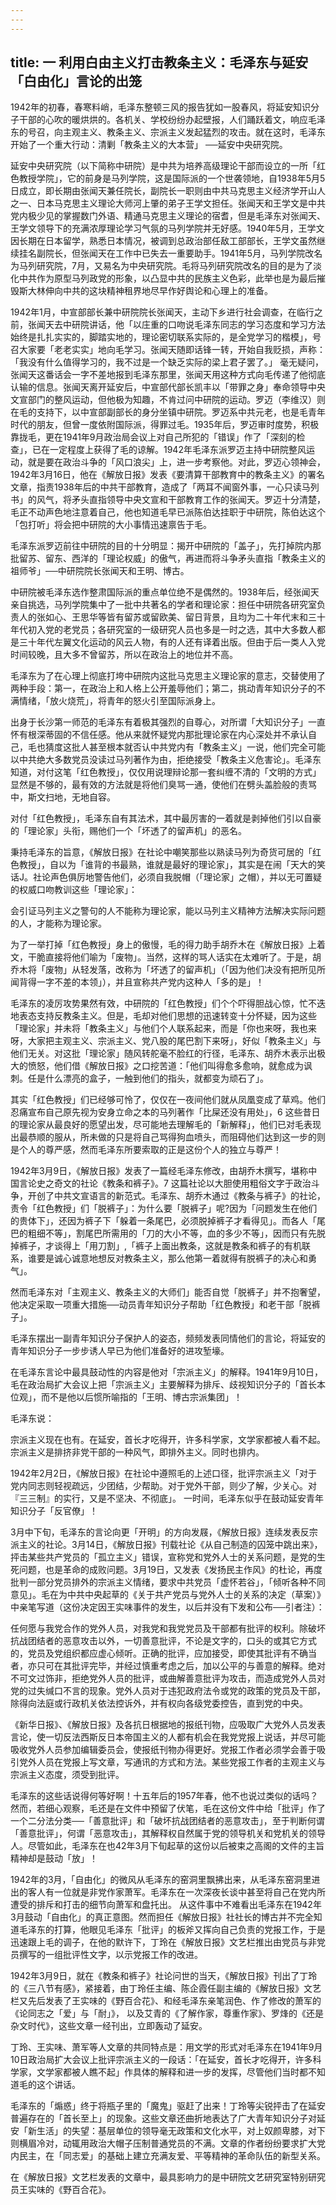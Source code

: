 ```yaml
---
---
---
```

title: 一  利用白由主义打击教条主义：毛泽东与延安「白由化」言论的出笼
---

1942年的初春，春寒料峭，毛泽东整顿三风的报告犹如一股春风，将延安知识分子干部的心吹的暖烘烘的。各机关、学校纷纷办起壁报，人们踊跃着文，响应毛泽东的号召，向主观主义、教条主义、宗派主义发起猛烈的攻击。就在这时，毛泽东开始了一个重大行动：清剿「教条主义的大本营」 ──延安中央研究院。

延安中央研究院（以下简称中研院）是中共为培养高级理论干部而设立的一所「红色教授学院」，它的前身是马列学院，这是国际派的一个世袭领地，自1938年5月5日成立，即长期由张闻天兼任院长，副院长一职则由中共马克思主义经济学开山人之一、日本马克思主义理论大师河上肇的弟子王学文担任。张闻天和王学文是中共党内极少见的掌握数门外语、精通马克思主义理论的宿耆，但是毛泽东对张闻天、王学文领导下的充满浓厚理论学习气氛的马列学院并无好感。1940年5月，王学文因长期在日本留学，熟悉日本情况，被调到总政治部任敌工部部长，王学文虽然继续挂名副院长，但张闻天在工作中已失去一重要助手。1941年5月，马列学院改名为马列研究院，7月，又易名为中央研究院。毛将马列研究院改名的目的是为了淡化中共作为原型马列政党的形象，以凸显中共的民族主义色彩，此举也是为最后摧毁斯大林伸向中共的这块精神租界地尽早作好舆论和心理上的准备。

1942年1月，中宣部部长兼中研院院长张闻天，主动下乡进行社会调查，在临行之前，张闻天去中研院讲话，他「以庄重的口吻说毛泽东同志的学习态度和学习方法始终是扎扎实实的，脚踏实地的，理论密切联系实际的，是全党学习的楷模」，号召大家要「老老实实」地向毛学习。张闻天随即话锋一转，开始自我贬损，声称：「我没有什么值得学习的，我不过是一个缺乏实际的梁上君子罢了。」  毫无疑问，张闻天这番话会一字不差地报到毛泽东那里，张闻天用这种方式向毛传递了他彻底认输的信息。张闻天离开延安后，中宣部代部长凯丰以「带罪之身」奉命领导中央文宣部门的整风运动，但他极为知趣，不肯过问中研院的运动。罗迈（李维汉）则在毛的支持下，以中宣部副部长的身分坐镇中研院。罗迈系中共元老，也是毛青年时代的朋友，但曾一度依附国际派，得罪过毛。1935年后，罗迈审时度势，积极靠拢毛，更在1941年9月政治局会议上对自己所犯的「错误」作了「深刻的检查」，已在一定程度上获得了毛的谅解。1942年毛泽东派罗迈主持中研院整风运动，就是要在政治斗争的「风口浪尖」上，进一步考察他。对此，罗迈心领神会，1942年3月16日，他在《解放日报》发表《要清算干部教育中的教条主义》的署名文章，指责1938年后的中共干部教育，造成了「两耳不闻窗外事，一心只读马列书」的风气，将矛头直指领导中央文宣和干部教育工作的张闻天。罗迈十分清楚，毛正不动声色地注意着自己，他也知道毛早已派陈伯达挂职于中研院，陈伯达这个「包打听」将会把中研院的大小事情迅速禀告于毛。

毛泽东派罗迈前往中研院的目的十分明显：揭开中研院的「盖子」，先打掉院内那批留苏、留东、西洋的「理论权威」的傲气，再进而将斗争矛头直指「教条主义的祖师爷」──中研院院长张闻天和王明、博古。

中研院被毛泽东选作整肃国际派的重点单位绝不是偶然的。1938年后，经张闻天亲自挑选，马列学院集中了一批中共著名的学者和理论家：担任中研院各研究室负责人的张如心、王思华等皆有留苏或留欧美、留日背景，且均为二十年代末和三十年代初入党的老党员；各研究室的一级研究人员也多是一时之选，其中大多数人都是三十年代左翼文化运动的风云人物，有的人还有译着出版。但由于后一类人入党时间较晚，且大多不曾留苏，所以在政治上的地位并不高。

毛泽东为了在心理上彻底打垮中研院内这批马克思主义理论家的意志，交替使用了两种手段：第一，在政治上和人格上公开羞辱他们；第二，挑动青年知识分子的不满情绪，「放火烧荒」，将青年的怒火引至国际派身上。

出身于长沙第一师范的毛泽东有着极其强烈的自尊心，对所谓「大知识分子」一直怀有根深蒂固的不信任感。他从来就怀疑党内那批理论家在内心深处并不承认自己，毛也猜度这批人甚至根本就否认中共党内有「教条主义」一说，他们完全可能以中共绝大多数党员没读过马列著作为由，拒绝接受「教条主义危害论」。毛泽东知道，对付这笔「红色教授」，仅仅用说理辩论那一套纠缠不清的「文明的方式」显然是不够的，最有效的方法就是将他们臭骂一通，使他们在劈头盖脸般的责骂中，斯文扫地，无地自容。

对付「红色教授」，毛泽东自有其法术，其中最厉害的一着就是剥掉他们引以自豪的「理论家」头衔，赐他们一个「坏透了的留声机」的恶名。

秉持毛泽东的旨意，《解放日报》在社论中嘲笑那些以熟读马列为奇货可居的「红色教授」，自以为「谁背的书最熟，谁就是最好的理论家」，其实是在闹「天大的笑话J。社论声色俱厉地警告他们，必须自我脱帽（「理论家」之帽），并以无可置疑的权威口吻教训这些「理论家」：

会引证马列主义之警句的人不能称为理论家，能以马列主义精神方法解决实际问题的人，才能称为理论家。  

为了一举打掉「红色教授」身上的傲慢，毛的得力助手胡乔木在《解放日报》上着文，干脆直接将他们喻为「废物」。当然，这样的骂人话实在太难听了。于是，胡乔木将「废物」从轻发落，改称为「坏透了的留声机」（「因为他们决没有把所见所闻背得一字不差的本领」），并且宣称共产党内这种人「多的是」！ 

毛泽东的凌厉攻势果然有效，中研院的「红色教授」们个个吓得胆战心惊，忙不迭地表态支持反教条主义。但是，毛却对他们思想的迅速转变十分怀疑，因为这些「理论家」并未将「教条主义」与他们个人联系起来，而是「你也来呀，我也来呀，大家把主观主义、宗派主义、党八股的尾巴割下来呀」，好似「教条主义」与他们无关。对这批「理论家」随风转舵毫不脸红的行径，毛泽东、胡乔木表示出极大的愤怒，他们借《解放日报》之口挖苦道：「他们叫得愈多愈响，就愈成为讽刺。任是什么漂亮的盒子，一触到他们的指头，就都变为顽石了」。   

其实「红色教授」们已经够可怜了，仅仅在一夜间他们就从凤凰变成了草鸡。他们忍痛宣布自己原先视为安身立命之本的马列著作「比屎还没有用处」，6    这些昔日的理论家从最良好的愿望出发，尽可能地去理解毛的「新解释」，他们已对毛表现出最恭顺的服从，所未做的只是将自己骂得狗血喷头，而阻碍他们达到这一步的则是个人的尊严感，然而毛泽东所要索取的正是这份个人的独立与尊严！

1942年3月9日，《解放日报》发表了一篇经毛泽东修改，由胡乔木撰写，堪称中国言论史之奇文的社论《教条和裤子》。7    这篇社论以大胆使用粗俗文字于政治斗争，开创了中共文宣语言的新范式。毛泽东、胡乔木通过《教条与裤子》的社论，责令「红色教授」们「脱裤子」：为什么要「脱裤子」呢?因为「问题发生在他们的贵体下」，还因为裤子下「躲着一条尾巴，必须脱掉裤子才看得见」。而各人「尾巴的粗细不等」，割尾巴所需用的「刀的大小不等，血的多少不等」，因而只有先脱掉裤子，才谈得上「用刀割」,「裤子上面出教条，这就是教条和裤子的有机联系，谁要是诚心诚意地想反对教条主义，那么他第一着就得有脱裤子的决心和勇气」。   

然而毛泽东对「主观主义、教条主义的大师们」能否自觉「脱裤子」并不抱奢望，他决定采取一项重大措施──动员青年知识分子帮助「红色教授」和老干部「脱裤子」。

毛泽东摆出一副青年知识分子保护人的姿态，频频发表同情他们的言论，将延安的青年知识分子一步步诱人早已为他们准备好的进攻堑壕。

在毛泽东言论中最具鼓动性的内容是他对「宗派主义」的解释。1941年9月10日，毛在政治局扩大会议上把「宗派主义」主要解释为排斥、歧视知识分子的「首长本位观」，而不是他以后惯所喻指的「王明、博古宗派集团」！

毛泽东说：

宗派主义现在也有。在延安，首长才吃得开，许多科学家，文学家都被人看不起。宗派主义是排挤非党干部的一种风气，即排外主义。同时也排内。  

1942年2月2日，《解放日报》在社论中遵照毛的上述口径，批评宗派主义「对于党内同志则轻视疏远，少团结，少帮助。对于党外干部，则少了解，少关心。对『三三制』的实行，又是不坚决、不彻底」。  一时间，毛泽东似乎在鼓动延安青年知识分子「反官僚」！

3月中下旬，毛泽东的言论向更「开明」的方向发屐，《解放日报》连续发表反宗派主义的社论。3月14日，《解放日报》刊载社论《从自己制造的囚笼中跳出来》，抨击某些共产党员的「孤立主义」错误，宣称党和党外人士的关系问题，是党的生死问题，也是革命的成败问题。3月19日，又发表《发扬民主作风》的杜论，再度批判一部分党员排外的宗派主义情绪，要求中共党员「虚怀若谷」，「倾听各种不同意见」。毛在为中共中央起草的《关于共产党员与党外人士的关系的决定（草案）》中亲笔写道（这份决定因王实味事件的发生，以后并没有下发和公布──引者注）：

任何愿与我党合作的党外人员，对我党和我党党员及干部都有批评的权利。除破坏抗战团结者的恶意攻击以外，一切善意批评，不论是文字的，口头的或其它方式的，党员及党组织都应虚心倾听。正确的批评，应加接受，即使其批评有不确当者，亦只可在其批评完毕，并经过慎重考虑之后，加以公平的与善意的解释。绝对不可文过饰非，拒绝党外人员的批评，或曲解善意批评为攻击，而造成党外人员对党的过失缄口不言的现象。党外人员对于违犯政府法令或党的政策的党员及干部，除得向法庭或行政机关依法控诉外，并有权向各级党委控告，直到党的中央。

《新华日报》、《解放日报》及各抗日根据地的报纸刊物，应吸取广大党外人员发表言论，使一切反法西斯反日本帝国主义的人都有机会在我党党报上说话，并尽可能吸收党外人员参加编辑委员会，使报纸刊物办得更好。党报工作者必须学会善于吸引党外人员在党报上写文章，写通讯的方式和方法。某些党报工作者的主观主义与宗派主义态度，须受到批评。   

毛泽东的这些话说得何等好啊！十五年后的1957年春，他不也说过类似的话吗？然而，若细心观察，毛还是在文件中预留了伏笔，毛在这份文件中给「批评」作了一个二分法分类──「善意批评」和「破坏抗战团结者的恶意攻击」，至于判断何谓「善意批评」，何谓「恶意攻击」，其解释权自然属于党的领导机关和党机关的领导人。尽管如此，毛泽东在也42年3月下旬起草的这份以后被束之高阁的文件的主旨精神却是鼓动「放」！

1942年的3月，「自由化」的微风从毛泽东的窑洞里飘拂出来，从毛泽东窑洞里进出的客人有一位就是非党作家萧军。毛泽东在一次深夜长谈中甚至将自己在党内所遭受的排斥和打击的细节向萧军和盘托出。  从这件事中不难看出毛泽东在1942年3月鼓动「自由化」的真正意图。然而担任《解放日报》社社长的博古并不完全知道毛泽东的打算，他眼见毛泽东「批评」的板斧又挥向自己负责的党报工作，于是迅速跟上毛的调子，在他的默许下，丁玲在《解放日报》文艺栏推出由党员与非党员撰写的一组批评性文字，以示党报工作的改进。

1942年3月9日，就在《教条和裤子》社论问世的当天，《解放日报》刊出了丁玲的《三八节有感》，紧接着，由丁玲任主编、陈企霞任副主编的《解放日报》文艺栏又先后发表了王实味的《野百合花》、和经毛泽东亲笔润色、作了修改的萧军的《论同志之「爱」与「耐」》， 以及艾青的《了解作家，尊重作家》、罗烽的《还是杂文时代》，这些文章一经刊出，立即轰动了延安。

丁玲、王实味、萧军等人文章的共同特点是：用文学的形式对毛泽东在1941年9月10日政治局扩大会议上批评宗派主义的一段话：「在延安，首长才吃得开，许多科学家，文学家都被人瞧不起」作具体的解释和进一步的发挥，尽管他们当时都不知道毛的这个讲话。

毛泽东的「煽惑」终于将瓶子里的「魔鬼」驱赶了出来！丁玲等尖锐抨击了在延安普遍存在的「首长至上」的现象。这些文章还曲折地表达了广大青年知识分子对延安「新生活」的失望：基层单位的领导毫无政策和文化水平，对上奴颜卑膝，对下则横眉冷对，动辄用政治大帽子压制普通党员的不满。文章的作者纷纷要求扩大党内民主，在「同志爱」的基础上建立充满友爱、平等精神的革命队伍的新型关系。

在《解放日报》文艺栏发表的文章中，最具影响力的是中研院文艺研究室特别研究员王实味的《野百合花》。
